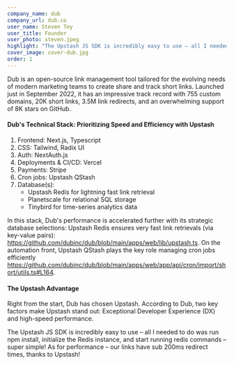 ```yaml
---
company_name: dub
company_url: dub.co
user_name: Steven Tey
user_title: Founder
user_photo: steven.jpeg
highlight: "The Upstash JS SDK is incredibly easy to use – all I needed to do was run npm install, initialize the Redis instance, and start running redis commands – super simple! As for performance – our links have sub 200ms redirect times, thanks to Upstash!"
cover_image: cover-dub.jpg
order: 1
---
```


Dub is an open-source link management tool tailored for the evolving needs of modern marketing teams to create share and track short links. Launched just in September 2022, it has an impressive track record with 755 custom domains, 20K short links, 3.5M link redirects, and an overwhelming support of 8K stars on GitHub.

#### Dub's Technical Stack: Prioritizing Speed and Efficiency with Upstash

1. Frontend: Next.js, Typescript
2. CSS: Tailwind, Radix UI
3. Auth: NextAuth.js
4. Deployments & CI/CD: Vercel
5. Payments: Stripe
6. Cron jobs: Upstash QStash
7. Database(s):
    - Upstash Redis for lightning fast link retrieval
    - Planetscale for relational SQL storage
    - Tinybird for time-series analytics data

In this stack, Dub's performance is accelerated further with its strategic database selections: Upstash Redis ensures very fast link retrievals (via key-value pairs): https://github.com/dubinc/dub/blob/main/apps/web/lib/upstash.ts.
On the automation front, Upstash QStash plays the key role managing cron jobs efficiently https://github.com/dubinc/dub/blob/main/apps/web/app/api/cron/import/short/utils.ts#L164.

#### The Upstash Advantage

Right from the start, Dub has chosen Upstash. According to Dub, two key factors make Upstash stand out: Exceptional Developer Experience (DX) and high-speed performance.

<Highlight name="Steven Tey" title="Founder" photo="steven.jpeg">
  The Upstash JS SDK is incredibly easy to use – all I needed to do was run npm
  install, initialize the Redis instance, and start running redis commands –
  super simple! As for performance – our links have sub 200ms redirect times,
  thanks to Upstash!
</Highlight>
